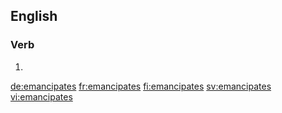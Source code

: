 {{also|émancipâtes}}
==English==

===Verb===
{{head|en|verb form}}

# {{en-third-person singular of|emancipate}}

[[de:emancipates]]
[[fr:emancipates]]
[[fi:emancipates]]
[[sv:emancipates]]
[[vi:emancipates]]